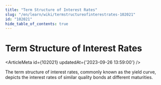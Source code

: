 ```yaml
---
title: "Term Structure of Interest Rates"
slug: "/en/learn/wiki/termstructureofinterestrates-102021"
id: "102021"
hide_table_of_contents: true
---
```



# Term Structure of Interest Rates

<ArticleMeta id={102021} updatedAt={'2023-09-26 13:59:00'} />
<div className='border-solid border-b border-t-0 my-4 border-[var(--ifm-color-gray-300)]' />

The term structure of interest rates, commonly known as the yield curve, depicts the interest rates of similar quality bonds at different maturities.
